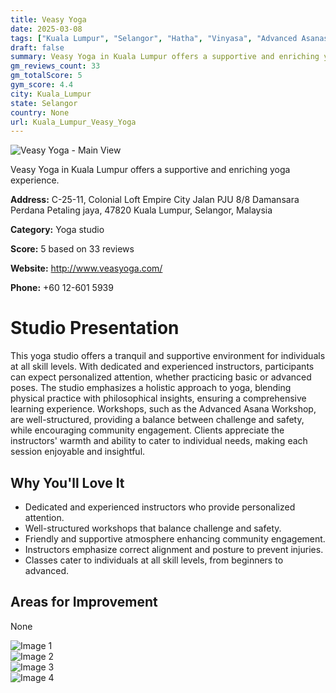 ```yaml
---
title: Veasy Yoga
date: 2025-03-08
tags: ["Kuala Lumpur", "Selangor", "Hatha", "Vinyasa", "Advanced Asanas", "supportive atmosphere", "community-oriented", "Kuala Lumpur"]  
draft: false
summary: Veasy Yoga in Kuala Lumpur offers a supportive and enriching yoga experience.
gm_reviews_count: 33
gm_totalScore: 5
gym_score: 4.4
city: Kuala_Lumpur
state: Selangor
country: None
url: Kuala_Lumpur_Veasy_Yoga
---
```


<div className="aspect-[16/9] relative my-8">
  <img 
    src="https://lh5.googleusercontent.com/p/AF1QipPz9dK5rYBDaNyv1a--rnweHzdWgLlvr5KNRsuf=w1920-h1080-k-no"
    alt="Veasy Yoga - Main View"
    className="object-cover absolute inset-0 w-full h-full rounded-lg"
  />
</div>

Veasy Yoga in Kuala Lumpur offers a supportive and enriching yoga experience.

**Address:** C-25-11, Colonial Loft Empire City Jalan PJU 8/8 Damansara Perdana Petaling jaya, 47820 Kuala Lumpur, Selangor, Malaysia

**Category:** Yoga studio

**Score:** 5 based on 33 reviews

**Website:** http://www.veasyoga.com/

**Phone:** +60 12-601 5939

# Studio Presentation

This yoga studio offers a tranquil and supportive environment for individuals at all skill levels. With dedicated and experienced instructors, participants can expect personalized attention, whether practicing basic or advanced poses. The studio emphasizes a holistic approach to yoga, blending physical practice with philosophical insights, ensuring a comprehensive learning experience. Workshops, such as the Advanced Asana Workshop, are well-structured, providing a balance between challenge and safety, while encouraging community engagement. Clients appreciate the instructors' warmth and ability to cater to individual needs, making each session enjoyable and insightful.

## Why You'll Love It

- Dedicated and experienced instructors who provide personalized attention.
- Well-structured workshops that balance challenge and safety.
- Friendly and supportive atmosphere enhancing community engagement.
- Instructors emphasize correct alignment and posture to prevent injuries.
- Classes cater to individuals at all skill levels, from beginners to advanced.

## Areas for Improvement

None

<div className="grid grid-cols-1 xl:grid-cols-2 gap-4 my-8">
<div className="aspect-[4/3] relative"><img src="https://lh3.googleusercontent.com/p/AF1QipPxDmlxyM6kSOfPxGuC0DsPthV3PfxUBgZaMWW2=w1920-h1080-k-no" alt="Image 1" className="object-cover absolute inset-0 w-full h-full rounded-lg" /></div>
<div className="aspect-[4/3] relative"><img src="https://lh5.googleusercontent.com/p/AF1QipPWpXBbenNRnIba3wTN4VMLzcRWXCp9k0LxpNU_=w1920-h1080-k-no" alt="Image 2" className="object-cover absolute inset-0 w-full h-full rounded-lg" /></div>
<div className="aspect-[4/3] relative"><img src="https://lh3.googleusercontent.com/p/AF1QipN0wqzbIedZY5hj9f-3qb46WOnseUu40RMN5Vi3=w1920-h1080-k-no" alt="Image 3" className="object-cover absolute inset-0 w-full h-full rounded-lg" /></div>
<div className="aspect-[4/3] relative"><img src="https://lh5.googleusercontent.com/p/AF1QipO0D8B2BTAz_0eJntjsjz0I4VPcN50SnpJ1M6gP=w1920-h1080-k-no" alt="Image 4" className="object-cover absolute inset-0 w-full h-full rounded-lg" /></div>
</div>